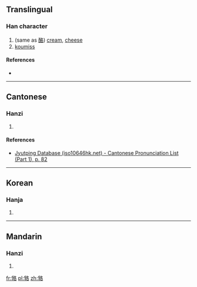 ==Translingual==

===Han character===
{{Han char|rn=30|rad=口|as=10|sn=13|four=|canj=BDHER|ids=⿰孚各}}

# (same as [[酪]]) [[cream]], [[cheese]]
# [[koumiss]]

====References====
* {{Han ref|kx=0203.250|dkj=04104|dj=0426.050|hdz=10669.030|uh=55E0|ud=21984}}

----

==Cantonese==

===Hanzi===
{{yue-hanzi|jyut=[[lok6]]|y=lok6}}

# {{defn|lang=yue|sort=口10}}

====References====
*[http://www.iso10646hk.net/jp/document/download.jsp Jyutping Database (iso10646hk.net) - Cantonese Pronunciation List (Part 1), p. 82]

----

==Korean==

===Hanja===
{{ko-hanja|hangeul=라|rv=ra|mr=ra}}

# {{defn|lang=ko|sort=口10}}

----

==Mandarin==

===Hanzi===
{{cmn-hanzi|pin=[[luò]] ([[luo4]])|wg=lo<sup>4</sup>}}

# {{defn|lang=cmn|sort=口10}}

[[fr:嗠]]
[[pl:嗠]]
[[zh:嗠]]